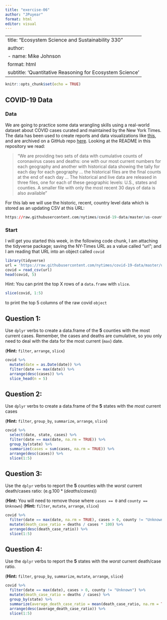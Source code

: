 ```yaml
---
title: "exercise-06"
author: "JPuyear"
format: html
editor: visual
---
```


---
title: "Ecosystem Science and Sustainability 330"
author:
  - name: Mike Johnson
format: html
subtitle: 'Quantitative Reasoning for Ecosystem Science'
---

```r
knitr::opts_chunk$set(echo = TRUE)
```

## COVID-19 Data

### Data

We are going to practice some data wrangling skills using a real-world dataset about COVID cases curated and maintained by the New York Times. The data has been used to create reports and data visualizations like [this](https://www.nytimes.com/interactive/2020/us/coronavirus-spread.html?referringSource=articleShare), and are archived on a GitHub repo [here](https://github.com/nytimes/covid-19-data). Looking at the README in this repository we read:

> "We are providing two sets of data with cumulative counts of coronavirus cases and deaths: one with our most current numbers for each geography and another with historical data showing the tally for each day for each geography ... the historical files are the final counts at the end of each day ... The historical and live data are released in three files, one for each of these geographic levels: U.S., states and counties. A smaller file with only the most recent 30 days of data is also available"

For this lab we will use the historic, recent, country level data which is stored as an updating CSV at this URL:

```r
https://raw.githubusercontent.com/nytimes/covid-19-data/master/us-counties-recent.csv
```

### Start

I will get you started this week, in the following code chunk, I am attaching the tidyverse package; saving the NY-Times URL as a value called "url"; and I am reading that URL into an object called `covid`

```r
library(tidyverse)
url = 'https://raw.githubusercontent.com/nytimes/covid-19-data/master/us-counties-recent.csv'
covid = read_csv(url)
head(covid, 5)
```

Hint: You can print the top X rows of a `data.frame` with `slice`.

```r
slice(covid, 1:5)
```

to print the top 5 columns of the raw covid `object`

## Question 1:

Use `dplyr` verbs to create a data.frame of the **5** counties with the most current cases. Remember, the cases and deaths are cumulative, so you only need to deal with the data for the most current (`max`) date.

(**Hint:** `filter`, `arrange`, `slice`)

```r
covid %>%
  mutate(date = as.Date(date)) %>% 
  filter(date == max(date)) %>% 
  arrange(desc(cases)) %>%
  slice_head(n = 5)  
```

## Question 2:

Use `dplyr` verbs to create a data.frame of the **5** states with the *most* current cases

(**Hint:** `filter`, `group_by`, `summarize`, `arrange`, `slice`)

```r
covid %>% 
  select(date, state, cases) %>% 
  filter(date == max(date, na.rm = TRUE)) %>% 
  group_by(state) %>% 
  summarize(cases = sum(cases, na.rm = TRUE)) %>% 
  arrange(desc(cases)) %>% 
  slice(1:5)
```

## Question 3:

Use the `dplyr` verbs to report the **5** counties with the *worst* current death/cases ratio: (e.g.$100* (deaths/cases)$)

(**Hint:** You will need to remove those where `cases == 0` and `county == Unknown`) (**Hint:** `filter`, `mutate`, `arrange`, `slice`)

```r
covid %>% 
  filter(date == max(date, na.rm = TRUE), cases > 0, county != "Unknown") %>%
  mutate(death_case_ratio = deaths / cases * 100) %>%
  arrange(desc(death_case_ratio)) %>% 
  slice(1:5)
```

## Question 4:

Use the `dplyr` verbs to report the **5** states with the *worst* current death/case ratio.

(**Hint:** `filter`, `group_by`, `summarize`, `mutate`, `arrange`, `slice`)

```r
covid %>% 
  filter(date == max(date), cases > 0, county != "Unknown") %>% 
  mutate(death_case_ratio = deaths / cases) %>%
  group_by(state) %>% 
  summarize(average_death_case_ratio = mean(death_case_ratio, na.rm = TRUE)) %>%
  arrange(desc(average_death_case_ratio)) %>% 
  slice(1:5)
```
